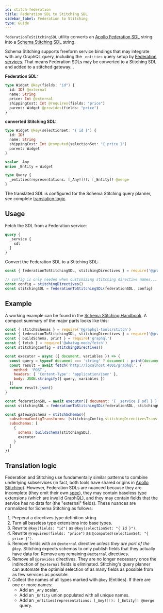 ```yaml
---
id: stitch-federation
title: Federation SDL to Stitching SDL
sidebar_label: Federation to Stitching
type: Guide
---
```


`federationToStitchingSDL` utility converts an [Apollo Federation SDL](https://www.apollographql.com/docs/federation/federation-spec/) string into a [Schema Stitching SDL](https://www.graphql-tools.com/docs/stitch-directives-sdl/) string.

Schema Stitching supports freeform service bindings that may integrate with any GraphQL query, including the `_entities` query setup by [Federation services](https://github.com/apollographql/federation). That means Federation SDLs may be converted to a Stitching SDL and added to a stitched gateway...

**Federation SDL:**

```graphql
type Widget @key(fields: "id") {
  id: ID! @external
  name: String
  price: Int @external
  shippingCost: Int @requires(fields: "price")
  parent: Widget @provides(fields: "price")
}
```

**converted Stitching SDL:**

```graphql
type Widget @key(selectionSet: "{ id }") {
  id: ID!
  name: String
  shippingCost: Int @computed(selectionSet: "{ price }")
  parent: Widget
}

scalar _Any
union _Entity = Widget

type Query {
  _entities(representations: [_Any!]!): [_Entity]! @merge
}
```

The translated SDL is configured for the Schema Stitching query planner, see complete [translation logic](#translation-logic).

## Usage

Fetch the SDL from a Federation service:

```graphql
query {
  _service {
    sdl
  }
}
```

Convert the Federation SDL to a Stitching SDL:

```js
const { federationToStitchingSDL, stitchingDirectives } = require('@graphql-tools/stitching-directives')

// config is only needed when customizing stitching directive names...
const config = stitchingDirectives()
const stitchingSDL = federationToStitchingSDL(federationSDL, config)
```

## Example

A working example can be found in the [Schema Stitching Handbook](https://github.com/gmac/schema-stitching-handbook/tree/master/federation-services). A compact summary of the major parts looks like this:

```js
const { stitchSchemas } = require('@graphql-tools/stitch')
const { federationToStitchingSDL, stitchingDirectives } = require('@graphql-tools/stitching-directives')
const { buildSchema, print } = require('graphql')
const { fetch } = require('@whatwg-node/fetch')
const stitchingConfig = stitchingDirectives()

const executor = async ({ document, variables }) => {
  const query = typeof document === 'string' ? document : print(document)
  const result = await fetch('http://localhost:4001/graphql', {
    method: 'POST',
    headers: { 'Content-Type': 'application/json' },
    body: JSON.stringify({ query, variables })
  })
  return result.json()
}

const federationSDL = await executor({ document: '{ _service { sdl } }' })
const stitchingSDL = federationToStitchingSDL(federationSDL, stitchingConfig)

const gatewaySchema = stitchSchemas({
  subschemaConfigTransforms: [stitchingConfig.stitchingDirectivesTransformer],
  subschemas: [
    {
      schema: buildSchema(stitchingSDL),
      executor
    }
  ]
})
```

## Translation logic

Federation and Stitching use fundamentally similar patterns to combine underlying subservices (in fact, both tools have shared origins in [Apollo Stitching](https://www.apollographql.com/docs/federation/migrating-from-stitching/)). However, Federation SDLs are nuanced because they are incomplete (they omit their own [spec](https://www.apollographql.com/docs/federation/federation-spec/)), they may contain baseless type extensions (which are invalid GraphQL), and they may contain fields that the service has no data for (the "external" fields). These nuances are normalized for Schema Stitching as follows:

1. Prepend a directives type definition string.
1. Turn all baseless type extensions into base types.
1. Rewrite `@key(fields: "id")` as `@key(selectionSet: "{ id }")`.
1. Rewrite `@requires(fields: "price")` as `@computed(selectionSet: "{ price }")`.
1. Remove fields with an `@external` directive _unless they are part of the `@key`_. Stitching expects schemas to only publish fields that they actually have data for. Remove any remaining `@external` directives.
1. Remove all `@provides` directives. They are no longer necessary once the indirection of `@external` fields is eliminated. Stitching's query planner can automate the optimial selection of as many fields as possible from as few services as possible.
1. Collect the names of all types marked with `@key` (Entities). If there are one or more names:
   - Add an `_Any` scalar.
   - Add an `_Entity` union populated with all unique names.
   - Add an `_entities(representations: [_Any!]!): [_Entity]! @merge` query.
